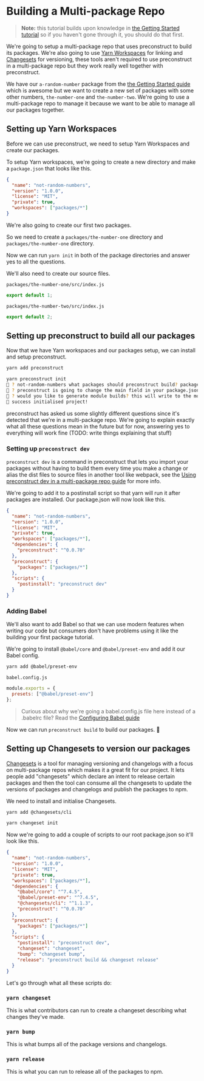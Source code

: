 # Building a Multi-package Repo

> **Note:** this tutorial builds upon knowledge in [the Getting Started tutorial](/tutorials) so if you haven't gone through it, you should do that first.

We're going to setup a multi-package repo that uses preconstruct to build its packages. We're also going to use [Yarn Workspaces](https://yarnpkg.com/en/docs/workspaces) for linking and [Changesets](https://github.com/Noviny/changesets) for versioning, these tools aren't required to use preconstruct in a multi-package repo but they work really well together with preconstruct.

We have our `a-random-number` package from the [the Getting Started guide](/getting-started) which is awesome but we want to create a new set of packages with some other numbers, `the-number-one` and `the-number-two`. We're going to use a multi-package repo to manage it because we want to be able to manage all our packages together.

## Setting up Yarn Workspaces

Before we can use preconstruct, we need to setup Yarn Workspaces and create our packages.

To setup Yarn workspaces, we're going to create a new directory and make a `package.json` that looks like this.

```json
{
  "name": "not-random-numbers",
  "version": "1.0.0",
  "license": "MIT",
  "private": true,
  "workspaces": ["packages/*"]
}
```

We're also going to create our first two packages.

So we need to create a `packages/the-number-one` directory and `packages/the-number-one` directory.

Now we can run `yarn init` in both of the package directories and answer yes to all the questions.

We'll also need to create our source files.

`packages/the-number-one/src/index.js`

```jsx
export default 1;
```

`packages/the-number-two/src/index.js`

```jsx
export default 2;
```

## Setting up preconstruct to build all our packages

Now that we have Yarn workspaces and our packages setup, we can install and setup preconstruct.

```bash
yarn add preconstruct
```

```bash
yarn preconstruct init
🎁 ? not-random-numbers what packages should preconstruct build? packages/*
🎁 ? preconstruct is going to change the main field in your package.json, are you okay with that? (Press <space> to select, <a> to toggle all, <i> to invert selection)the-number-one, the-number-two
🎁 ? would you like to generate module builds? this will write to the module field in your package.json (Press <space> to select, <a> to toggle all, <i> to invert selection)the-number-one, the-number-two
🎁 success initialised project!
```

preconstruct has asked us some slightly different questions since it's detected that we're in a multi-package repo. We're going to explain exactly what all these questions mean in the future but for now, answering yes to everything will work fine (TODO: write things explaining that stuff)

### Setting up `preconstruct dev`

`preconstruct dev` is a command in preconstruct that lets you import your packages without having to build them every time you make a change or alias the dist files to source files in another tool like webpack, see the [Using preconstruct dev in a multi-package repo guide](/guides/using-preconstruct-dev-in-a-multi-package-repo) for more info.

We're going to add it to a postinstall script so that yarn will run it after packages are installed. Our package.json will now look like this.

```json
{
  "name": "not-random-numbers",
  "version": "1.0.0",
  "license": "MIT",
  "private": true,
  "workspaces": ["packages/*"],
  "dependencies": {
    "preconstruct": "^0.0.70"
  },
  "preconstruct": {
    "packages": ["packages/*"]
  },
  "scripts": {
    "postinstall": "preconstruct dev"
  }
}
```

### Adding Babel

We'll also want to add Babel so that we can use modern features when writing our code but consumers don't have problems using it like the building your first package tutorial.

We're going to install `@babel/core` and `@babel/preset-env` and add it our Babel config.

```bash
yarn add @babel/preset-env
```

`babel.config.js`

```jsx
module.exports = {
  presets: ["@babel/preset-env"]
};
```

> Curious about why we're going a babel.config.js file here instead of a .babelrc file? Read the [Configuring Babel guide](/guides/configuring-babel)

Now we can run `preconstruct build` to build our packages. 🎉

## Setting up Changesets to version our packages

[Changesets](https://github.com/Noviny/changesets) is a tool for managing versioning and changelogs with a focus on multi-package repos which makes it a great fit for our project. It lets people add "changesets" which declare an intent to release certain packages and then the tool can consume all the changesets to update the versions of packages and changelogs and publish the packages to npm.

We need to install and initialise Changesets.

```bash
yarn add @changesets/cli
```

```bash
yarn changeset init
```

Now we're going to add a couple of scripts to our root package.json so it'll look like this.

```json
{
  "name": "not-random-numbers",
  "version": "1.0.0",
  "license": "MIT",
  "private": true,
  "workspaces": ["packages/*"],
  "dependencies": {
    "@babel/core": "^7.4.5",
    "@babel/preset-env": "^7.4.5",
    "@changesets/cli": "^1.1.3",
    "preconstruct": "^0.0.70"
  },
  "preconstruct": {
    "packages": ["packages/*"]
  },
  "scripts": {
    "postinstall": "preconstruct dev",
    "changeset": "changeset",
    "bump": "changeset bump",
    "release": "preconstruct build && changeset release"
  }
}
```

Let's go through what all these scripts do:

### `yarn changeset`

This is what contributors can run to create a changeset describing what changes they've made.

### `yarn bump`

This is what bumps all of the package versions and changelogs.

### `yarn release`

This is what you can run to release all of the packages to npm.
